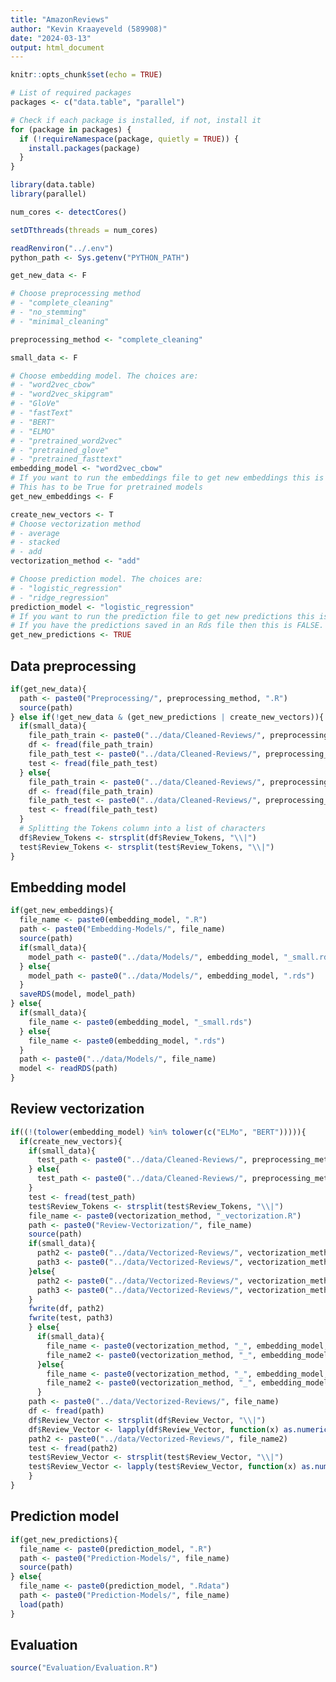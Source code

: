 ```yaml
---
title: "AmazonReviews"
author: "Kevin Kraayeveld (589908)"
date: "2024-03-13"
output: html_document
---
```


```r
knitr::opts_chunk$set(echo = TRUE)

# List of required packages
packages <- c("data.table", "parallel")

# Check if each package is installed, if not, install it
for (package in packages) {
  if (!requireNamespace(package, quietly = TRUE)) {
    install.packages(package)
  }
}

library(data.table)
library(parallel)

num_cores <- detectCores()

setDTthreads(threads = num_cores)

readRenviron("../.env")
python_path <- Sys.getenv("PYTHON_PATH")
```

```r
get_new_data <- F

# Choose preprocessing method
# - "complete_cleaning"
# - "no_stemming"
# - "minimal_cleaning"

preprocessing_method <- "complete_cleaning"

small_data <- F

# Choose embedding model. The choices are:
# - "word2vec_cbow"
# - "word2vec_skipgram"
# - "GloVe"
# - "fastText"
# - "BERT"
# - "ELMO"
# - "pretrained_word2vec"
# - "pretrained_glove"
# - "pretrained_fasttext"
embedding_model <- "word2vec_cbow"
# If you want to run the embeddings file to get new embeddings this is TRUE. 
# This has to be True for pretrained models
get_new_embeddings <- F

create_new_vectors <- T
# Choose vectorization method
# - average
# - stacked
# - add
vectorization_method <- "add"

# Choose prediction model. The choices are:
# - "logistic_regression"
# - "ridge_regression"
prediction_model <- "logistic_regression"
# If you want to run the prediction file to get new predictions this is TRUE. 
# If you have the predictions saved in an Rds file then this is FALSE.
get_new_predictions <- TRUE
```

## Data preprocessing

```r
if(get_new_data){
  path <- paste0("Preprocessing/", preprocessing_method, ".R")
  source(path)
} else if(!get_new_data & (get_new_predictions | create_new_vectors)){
  if(small_data){
    file_path_train <- paste0("../data/Cleaned-Reviews/", preprocessing_method, "_train_small.csv")
    df <- fread(file_path_train)
    file_path_test <- paste0("../data/Cleaned-Reviews/", preprocessing_method, "_test_small.csv")
    test <- fread(file_path_test)
  } else{
    file_path_train <- paste0("../data/Cleaned-Reviews/", preprocessing_method, "_train.csv")
    df <- fread(file_path_train)
    file_path_test <- paste0("../data/Cleaned-Reviews/", preprocessing_method, "_test.csv")
    test <- fread(file_path_test)
  }
  # Splitting the Tokens column into a list of characters
  df$Review_Tokens <- strsplit(df$Review_Tokens, "\\|")
  test$Review_Tokens <- strsplit(test$Review_Tokens, "\\|")
}
```

## Embedding model

```r
if(get_new_embeddings){
  file_name <- paste0(embedding_model, ".R")
  path <- paste0("Embedding-Models/", file_name)
  source(path)
  if(small_data){
    model_path <- paste0("../data/Models/", embedding_model, "_small.rds")
  } else{
    model_path <- paste0("../data/Models/", embedding_model, ".rds")
  }
  saveRDS(model, model_path)
} else{
  if(small_data){
    file_name <- paste0(embedding_model, "_small.rds")
  } else{
    file_name <- paste0(embedding_model, ".rds")
  }
  path <- paste0("../data/Models/", file_name)
  model <- readRDS(path)
}
```

## Review vectorization

```r
if((!(tolower(embedding_model) %in% tolower(c("ELMo", "BERT"))))){
  if(create_new_vectors){
    if(small_data){
      test_path <- paste0("../data/Cleaned-Reviews/", preprocessing_method, "_test_small_no_oov.csv")
    } else{
      test_path <- paste0("../data/Cleaned-Reviews/", preprocessing_method, "_test_no_oov.csv")
    }
    test <- fread(test_path)
    test$Review_Tokens <- strsplit(test$Review_Tokens, "\\|")
    file_name <- paste0(vectorization_method, "_vectorization.R")
    path <- paste0("Review-Vectorization/", file_name)
    source(path)
    if(small_data){
      path2 <- paste0("../data/Vectorized-Reviews/", vectorization_method,"_", embedding_model, "train_small.csv")
      path3 <- paste0("../data/Vectorized-Reviews/", vectorization_method,"_", embedding_model, "test_small.csv")
    }else{
      path2 <- paste0("../data/Vectorized-Reviews/", vectorization_method,"_", embedding_model, "train.csv")
      path3 <- paste0("../data/Vectorized-Reviews/", vectorization_method,"_", embedding_model, "test.csv")
    }
    fwrite(df, path2)
    fwrite(test, path3)
    } else{
      if(small_data){
        file_name <- paste0(vectorization_method, "_", embedding_model, "train_small.csv")
        file_name2 <- paste0(vectorization_method, "_", embedding_model, "test_small.csv")
      }else{
        file_name <- paste0(vectorization_method, "_", embedding_model, "train.csv")
        file_name2 <- paste0(vectorization_method, "_", embedding_model, "test.csv")
      }
    path <- paste0("../data/Vectorized-Reviews/", file_name)
    df <- fread(path)
    df$Review_Vector <- strsplit(df$Review_Vector, "\\|")
    df$Review_Vector <- lapply(df$Review_Vector, function(x) as.numeric(x))
    path2 <- paste0("../data/Vectorized-Reviews/", file_name2)
    test <- fread(path2)
    test$Review_Vector <- strsplit(test$Review_Vector, "\\|")
    test$Review_Vector <- lapply(test$Review_Vector, function(x) as.numeric(x))
    }
}
```

## Prediction model

```r
if(get_new_predictions){
  file_name <- paste0(prediction_model, ".R")
  path <- paste0("Prediction-Models/", file_name)
  source(path)
} else{
  file_name <- paste0(prediction_model, ".Rdata")
  path <- paste0("Prediction-Models/", file_name)
  load(path)
}
```

## Evaluation

```r
source("Evaluation/Evaluation.R")
```